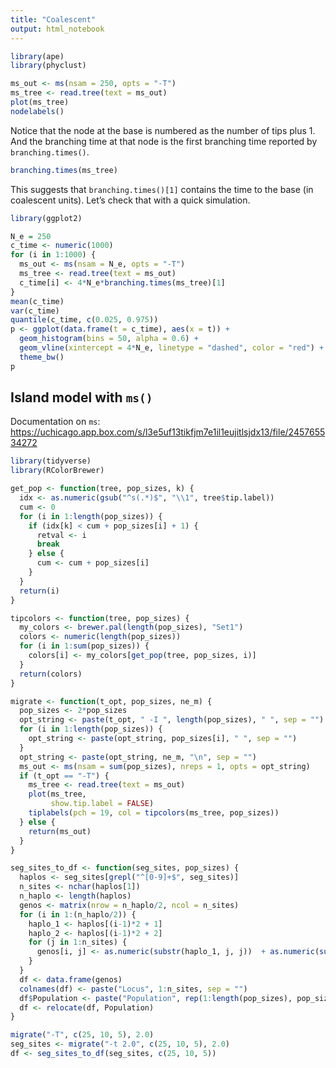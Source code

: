 ```yaml
---
title: "Coalescent"
output: html_notebook
---
```


```r
library(ape)
library(phyclust)

ms_out <- ms(nsam = 250, opts = "-T")
ms_tree <- read.tree(text = ms_out)
plot(ms_tree)
nodelabels()
```

Notice that the node at the base is numbered as the number of tips plus 1. And the branching time at that node is the first branching time reported by `branching.times()`.

```r
branching.times(ms_tree)
```

This suggests that `branching.times()[1]` contains the time to the base (in coalescent units). Let's check that with a quick simulation.

```r
library(ggplot2)

N_e = 250
c_time <- numeric(1000)
for (i in 1:1000) {
  ms_out <- ms(nsam = N_e, opts = "-T")
  ms_tree <- read.tree(text = ms_out)
  c_time[i] <- 4*N_e*branching.times(ms_tree)[1]
}
mean(c_time)
var(c_time)
quantile(c_time, c(0.025, 0.975))
p <- ggplot(data.frame(t = c_time), aes(x = t)) +
  geom_histogram(bins = 50, alpha = 0.6) +
  geom_vline(xintercept = 4*N_e, linetype = "dashed", color = "red") + 
  theme_bw()
p
```

## Island model with `ms()`

Documentation on `ms`: [https://uchicago.app.box.com/s/l3e5uf13tikfjm7e1il1eujitlsjdx13/file/245765534272](https://uchicago.app.box.com/s/l3e5uf13tikfjm7e1il1eujitlsjdx13/file/245765534272)

```r
library(tidyverse)
library(RColorBrewer)

get_pop <- function(tree, pop_sizes, k) {
  idx <- as.numeric(gsub("^s(.*)$", "\\1", tree$tip.label))
  cum <- 0
  for (i in 1:length(pop_sizes)) {
    if (idx[k] < cum + pop_sizes[i] + 1) {
      retval <- i
      break
    } else {
      cum <- cum + pop_sizes[i]
    }
  }
  return(i)
}

tipcolors <- function(tree, pop_sizes) {
  my_colors <- brewer.pal(length(pop_sizes), "Set1")
  colors <- numeric(length(pop_sizes))
  for (i in 1:sum(pop_sizes)) {
    colors[i] <- my_colors[get_pop(tree, pop_sizes, i)]
  }
  return(colors)
}

migrate <- function(t_opt, pop_sizes, ne_m) {
  pop_sizes <- 2*pop_sizes
  opt_string <- paste(t_opt, " -I ", length(pop_sizes), " ", sep = "")
  for (i in 1:length(pop_sizes)) {
    opt_string <- paste(opt_string, pop_sizes[i], " ", sep = "")
  }
  opt_string <- paste(opt_string, ne_m, "\n", sep = "")
  ms_out <- ms(nsam = sum(pop_sizes), nreps = 1, opts = opt_string)
  if (t_opt == "-T") {
    ms_tree <- read.tree(text = ms_out)
    plot(ms_tree, 
         show.tip.label = FALSE)
    tiplabels(pch = 19, col = tipcolors(ms_tree, pop_sizes))
  } else {
    return(ms_out)  
  }
}

seg_sites_to_df <- function(seg_sites, pop_sizes) {
  haplos <- seg_sites[grepl("^[0-9]+$", seg_sites)]
  n_sites <- nchar(haplos[1])
  n_haplo <- length(haplos)
  genos <- matrix(nrow = n_haplo/2, ncol = n_sites)
  for (i in 1:(n_haplo/2)) {
    haplo_1 <- haplos[(i-1)*2 + 1]
    haplo_2 <- haplos[(i-1)*2 + 2]
    for (j in 1:n_sites) {
      genos[i, j] <- as.numeric(substr(haplo_1, j, j))  + as.numeric(substr(haplo_2, j, j))
    }
  }
  df <- data.frame(genos)
  colnames(df) <- paste("Locus", 1:n_sites, sep = "")
  df$Population <- paste("Population", rep(1:length(pop_sizes), pop_sizes), sep = "")
  df <- relocate(df, Population)
}

migrate("-T", c(25, 10, 5), 2.0)
seg_sites <- migrate("-t 2.0", c(25, 10, 5), 2.0)
df <- seg_sites_to_df(seg_sites, c(25, 10, 5))
```